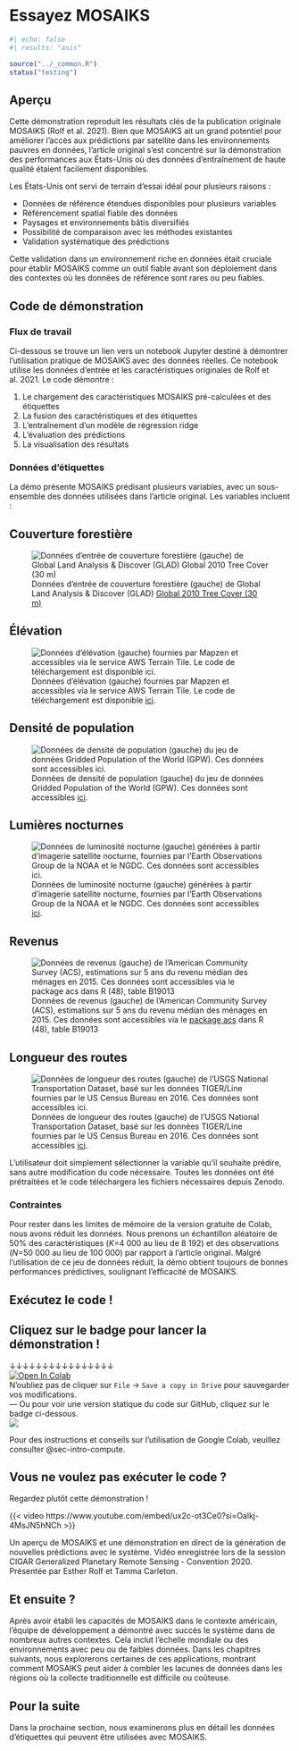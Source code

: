 # Essayez MOSAIKS {#sec-intro-demo}

```r
#| echo: false
#| results: "asis"

source("../_common.R")
status("testing")
```

## Aperçu

Cette démonstration reproduit les résultats clés de la publication originale MOSAIKS (Rolf et al. 2021). Bien que MOSAIKS ait un grand potentiel pour améliorer l'accès aux prédictions par satellite dans les environnements pauvres en données, l'article original s'est concentré sur la démonstration des performances aux États-Unis où des données d'entraînement de haute qualité étaient facilement disponibles.

Les États-Unis ont servi de terrain d'essai idéal pour plusieurs raisons :

- Données de référence étendues disponibles pour plusieurs variables
- Référencement spatial fiable des données  
- Paysages et environnements bâtis diversifiés
- Possibilité de comparaison avec les méthodes existantes
- Validation systématique des prédictions

Cette validation dans un environnement riche en données était cruciale pour établir MOSAIKS comme un outil fiable avant son déploiement dans des contextes où les données de référence sont rares ou peu fiables.

## Code de démonstration

### Flux de travail

Ci-dessous se trouve un lien vers un notebook Jupyter destiné à démontrer l'utilisation pratique de MOSAIKS avec des données réelles. Ce notebook utilise les données d'entrée et les caractéristiques originales de Rolf et al. 2021. Le code démontre :

1. Le chargement des caractéristiques MOSAIKS pré-calculées et des étiquettes
2. La fusion des caractéristiques et des étiquettes 
3. L'entraînement d'un modèle de régression ridge
4. L'évaluation des prédictions
5. La visualisation des résultats

### Données d'étiquettes

La démo présente MOSAIKS prédisant plusieurs variables, avec un sous-ensemble des données utilisées dans l'article original. Les variables incluent :

::: {.panel-tabset}

## Couverture forestière

![Données d'entrée de couverture forestière (gauche) de Global Land Analysis & Discover (GLAD) [Global 2010 Tree Cover (30 m)](https://glad.umd.edu/dataset/global-2010-tree-cover-30-m)](../images/f2_tree_cover.jpg){#fig-forest-cover}

## Élévation

![Données d'élévation (gauche) fournies par Mapzen et accessibles via le service AWS Terrain Tile. Le code de téléchargement est disponible [ici](https://www.github.com/jhollist/elevatr).](../images/f2_elevation.jpg){#fig-elevation}

## Densité de population 

![Données de densité de population (gauche) du jeu de données Gridded Population of the World (GPW). Ces données sont accessibles [ici](http://sedac.ciesin.columbia.edu/data/collection/gpw-v4).](../images/f2_population.jpg){#fig-population}

## Lumières nocturnes

![Données de luminosité nocturne (gauche) générées à partir d'imagerie satellite nocturne, fournies par l'Earth Observations Group de la NOAA et le NGDC. Ces données sont accessibles [ici](https://eogdata.mines.edu/products/vnl/).](../images/f2_night_lights.jpg){#fig-night-lights}

## Revenus

![Données de revenus (gauche) de l'American Community Survey (ACS), estimations sur 5 ans du revenu médian des ménages en 2015. Ces données sont accessibles via le [package acs](https://cran.r-project.org/web/packages/acs/acs.pdf) dans R (48), table B19013](../images/f2_income.jpg){#fig-income}

## Longueur des routes

![Données de longueur des routes (gauche) de l'USGS National Transportation Dataset, basé sur les données TIGER/Line fournies par le US Census Bureau en 2016. Ces données sont accessibles [ici](https://prd-tnm.s3.amazonaws.com/index.html?prefix=StagedProducts/Tran/Shape/).](../images/f2_road_length.jpg){#fig-road-length}

:::

L'utilisateur doit simplement sélectionner la variable qu'il souhaite prédire, sans autre modification du code nécessaire. Toutes les données ont été prétraitées et le code téléchargera les fichiers nécessaires depuis Zenodo.

### Contraintes

Pour rester dans les limites de mémoire de la version gratuite de Colab, nous avons réduit les données. Nous prenons un échantillon aléatoire de 50% des caractéristiques (*K*=4 000 au lieu de 8 192) et des observations (*N*=50 000 au lieu de 100 000) par rapport à l'article original. Malgré l'utilisation de ce jeu de données réduit, la démo obtient toujours de bonnes performances prédictives, soulignant l'efficacité de MOSAIKS.

## Exécutez le code !

::: {.callout-note}
# Cliquez sur le badge pour lancer la démonstration !

&darr;&darr;&darr;&darr;&darr;&darr;&darr;&darr;&darr;&darr;&darr;&darr;&darr;&darr;&darr;&darr;   
[![Open In Colab](https://colab.research.google.com/assets/colab-badge.svg)](https://colab.research.google.com/github/cullen-molitor/MOSAIKS-Training-Manual/blob/main/notebooks/demo/01-Rolf_et_al_2021_demo.ipynb)  
N'oubliez pas de cliquer sur `File` -> `Save a copy in Drive` pour sauvegarder vos modifications.  
---
Ou pour voir une version statique du code sur GitHub, cliquez sur le badge ci-dessous.  
[![](https://img.shields.io/badge/View%20on%20GitHub-181717?logo=github&logoColor=white&labelColor=grey&color=black&link=--)](https://github.com/cullen-molitor/MOSAIKS-Training-Manual/blob/main/notebooks/demo/01-Rolf_et_al_2021_demo.ipynb)
:::

Pour des instructions et conseils sur l'utilisation de Google Colab, veuillez consulter @sec-intro-compute.

## Vous ne voulez pas exécuter le code ?

Regardez plutôt cette démonstration !

::: {#fig-demo}

{{< video https://www.youtube.com/embed/ux2c-ot3Ce0?si=Oalkj-4MsJN5hNCh >}}

Un aperçu de MOSAIKS et une démonstration en direct de la génération de nouvelles prédictions avec le système. Vidéo enregistrée lors de la session CIGAR Generalized Planetary Remote Sensing - Convention 2020. Présentée par Esther Rolf et Tamma Carleton.
:::

## Et ensuite ?

Après avoir établi les capacités de MOSAIKS dans le contexte américain, l'équipe de développement a démontré avec succès le système dans de nombreux autres contextes. Cela inclut l'échelle mondiale ou des environnements avec peu ou de faibles données. Dans les chapitres suivants, nous explorerons certaines de ces applications, montrant comment MOSAIKS peut aider à combler les lacunes de données dans les régions où la collecte traditionnelle est difficile ou coûteuse.

::: {.callout-note}
# Pour la suite

Dans la prochaine section, nous examinerons plus en détail les données d'étiquettes qui peuvent être utilisées avec MOSAIKS.
:::